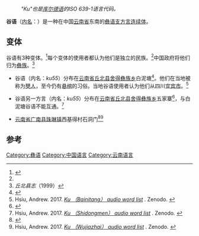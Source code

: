 :''"Ku"也是[[库尔德语|库尔德语]]的ISO 639-1语言代码。''
{{Infobox language
|name=谷语
|altname=[[僰人|僰]]
|states=[[中国|中国]]
|ethnicity=[[彝族|彝族]]
|speakers=
|date=
|ref=<ref name="Hsiu2013">Hsiu, Andrew. 2013. ''[https://zenodo.org/record/1127796 New endangered Tibeto-Burman languages of southwestern China: Mondzish, Longjia, Pherbu, and others] {{Wayback|url=https://zenodo.org/record/1127796 |date=20201030104126 }}''. Presented at ICSTLL 46, Dartmouth College. {{doi|10.5281/zenodo.1127796}}</ref>
|familycolor=汉藏语系
|fam2=（[[藏缅语族|藏缅语族]]）
|fam3=[[缅彝语群|缅彝语群]]
|fam4=[[彝语支|彝语支]]
|fam5=[[彝语东部方言|彝语东部方言]]
|fam6=[[彝语北部方言|彝语北部方言]]
|fam7=[[纳苏语|纳苏语]]
|iso3=none
|glotto=none
}}

'''谷语'''（[[外名与内名|内名]]：''{{IPA|ku55}}''）是一种在中国[[云南省|云南省]]东南的[[彝语支|彝语支]][[方言连续体|方言连续体]]。

==变体==
谷语有3种变体。<ref name="msealangs">{{cite web|url=https://sites.google.com/site/msealangs/home|website=sites.google.com|title=MSEA Languages|access-date=2017-12-30|archive-date=2020-10-09|archive-url=https://web.archive.org/web/20201009124628/https://sites.google.com/site/msealangs/home|dead-url=no}}</ref>每个变体的使用者都认为他们是独立的民族。<ref name="Hsiu2013"/>中国政府将他们归为[[彝族|彝族]]。<ref>''丘北县志''（1999）</ref>

*谷语（内名：''ku55''）分布在[[云南省|云南省]][[丘北县|丘北县]][[舍得彝族乡|舍得彝族乡]]白泥塘<ref name="ynszxc">{{cite web|url=http://www.ynszxc.gov.cn/villagePage/vIndex.aspx?departmentid=198759|website=ynszxc.gov.cn|title=丘北县舍得彝族乡矣白村民委白泥塘村|access-date=2017-12-30|archive-date=2017-12-02|archive-url=https://web.archive.org/web/20171202105550/http://www.ynszxc.gov.cn/villagePage/vIndex.aspx?departmentid=198759|dead-url=no}}</ref>。他们在当地被称为[[僰人|僰人]]，至今仍有[[悬棺|悬棺]]的习俗。当地谷语使用者认为他们从四川[[宜宾市|宜宾市]]。<ref>Hsiu, Andrew. 2017. ''[https://sites.google.com/site/msealangs/sino-tibetan/ku-bainitang Ku （Bainitang） audio word list] {{Wayback|url=https://sites.google.com/site/msealangs/sino-tibetan/ku-bainitang |date=20201009124619 }}''. Zenodo. {{doi|10.5281/zenodo.1122951}}</ref>

*谷语另一方言（内名：''ku55''）分布在[[云南省|云南省]][[丘北县|丘北县]][[舍得彝族乡|舍得彝族乡]]五家寨<ref name="ynszxc2">{{cite web|url=http://www.ynszxc.gov.cn/villagePage/vIndex.aspx?departmentid=198738|website=ynszxc.gov.cn|title=丘北县舍得彝族乡舍得村民委五家寨村|access-date=2017-12-30|archive-date=2017-12-13|archive-url=https://web.archive.org/web/20171213013151/http://www.ynszxc.gov.cn/villagePage/vIndex.aspx?departmentid=198738|dead-url=no}}</ref>，与白泥塘谷语不能互通。<ref>Hsiu, Andrew. 2017. ''[https://sites.google.com/site/msealangs/sino-tibetan/ku-shidongmen Ku （Shidongmen） audio word list] {{Wayback|url=https://sites.google.com/site/msealangs/sino-tibetan/ku-shidongmen |date=20201009124619 }}''. Zenodo. {{doi|10.5281/zenodo.1123229}}</ref>

*[[云南省|云南省]][[广南县|广南县]][[珠琳镇|珠琳镇]]西基得村石洞门<ref name="ynszxc3">{{cite web|url=http://www.ynszxc.gov.cn/villagePage/vIndex.aspx?departmentid=86779|website=ynszxc.gov.cn|title=广南县珠琳镇西基德村委会石洞门|access-date=2017-12-30|archive-date=2017-12-27|archive-url=https://web.archive.org/web/20171227184107/http://www.ynszxc.gov.cn/villagePage/vIndex.aspx?departmentid=86779|dead-url=no}}</ref><ref>Hsiu, Andrew. 2017. ''[https://sites.google.com/site/msealangs/sino-tibetan/ku-wujiazhai Ku （Wujiazhai） audio word list] {{Wayback|url=https://sites.google.com/site/msealangs/sino-tibetan/ku-wujiazhai |date=20201009124620 }}''. Zenodo. {{doi|10.5281/zenodo.1122945}}</ref>

==参考==
{{reflist}}

{{中国语言}}
{{汉藏语系}}
{{Lolo-Burmese languages}}

[[Category:彝语|Category:彝语]]
[[Category:中国语言|Category:中国语言]]
[[Category:云南语言|Category:云南语言]]